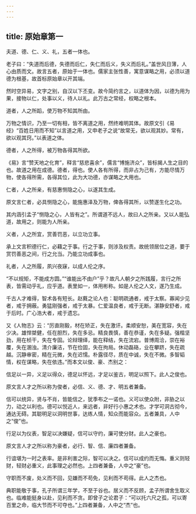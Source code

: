 ```yaml
---
---
---
```

title: 原始章第一
---




夫道、德、仁、义、礼，五者一体也。

老子曰：“失道而后德，失德而后仁，失仁而后义，失义而后礼。”盖世风日薄，人心由质而文。故言五者，原始于一体也。儒家主张性善，寓意谋略之用，必须以道德为根基，故首标原始章以开其端。

然时空异易，文字之别，自汉以下丕变。故今简约言之，以道体为因，以德为用为果，接物以仁，处事以义，待人以礼。此万古之常经，权略之根本。

道者，人之所蹈，使万物不知其所由。

万物之情识，乃至一切有相，皆不离道之用，然终难明其体。故原文引《易经》“百姓日用而不知”以言道之用，又申老子之说“故常无，欲以观其妙。常有，欲以观其窍。”以表道之体。

德者，人之所得，被万物各得其所欲。

《易》言“赞天地之化育”，释言“慈悲喜余”，儒言“博施济众”，皆标揭人生之目的也。故道之用在成德。德者，得也。使人各有所得，而非占为己有，方能尽情万物，使各得所需，各得其位，此为大功德，亦谋略之大用也。

仁者，人之所亲，有慈惠恻隐之心，以遂其生成。

原文言仁者，必具恻隐之心，能施惠泽及万物，俾各得其所，以赞遂生化之功。

其内涵引孟子“恻隐之心，人皆有之”。所谓道不远人，故曰人之所亲。又以人能弘道，故用之，则能为人所亲。

义者，人之所宜，赏善罚恶，以立功立事。

承上文言积德行仁，必藉之于事。行之于事，则涉及权责。故统领居位之道，要于赏罚善恶之间，行之允当。乃能立功成事也。

礼者，人之所履，夙兴夜寐，以成人伦之序。

“不以规矩，不能成方圆。”“谁能出不由户”乎？故凡人朝夕之所践履，言行之所表，皆需动乎礼，应乎道。表里如一，体用彬称。如是人伦之人文，遂乃生成。

千古人才难得，智术各有短长。赵蕤之论人也：聪明疏通者，戒于太察。寡闻少见者，戒于拥蔽。勇猛刚强者，戒于太暴。仁爱温良者，戒于无断。湛静安舒者，戒于后时。广心浩大者，戒于遗忘。

又《人物志》云：“厉直刚毅，材在矫正，失在激讦。柔顺安恕，美在宽容，失在少决。雄悍桀健，任在胆烈，失在多忌。精良畏慎，善在恭谨，失在多疑。强楷坚劲，用在桢干，失在专固。论辩理绎，能在释结，失在流宕。普博周洽，崇在裕覆，失在溷浊。清介廉洁，节在俭固，失在拘局。休动磊硌，业在攀跻，失在疏越。沉静审密，精在元微，失在迟懦。朴露径尽，质在中诚，失在不微。多智韬情，权在谋略，失在依违。”而本文以俊、豪、杰别之：

信足以一异，义足以得众，德足以怀远，才足以鉴古，明足以照下。此人之俊也。

原文言人才之所以称为俊者，必信、义、德、才、明五者兼备。

信可以统异，贤与不肖，皆能信之，犹季布之一诺也。义可以使众附，非胁之以力，动之以利也。德可以悦近人，来远者，非好行小惠之术也。才学可洞古彻今，通达无碍。其聪明足以洞明世事，达练人情，知众而能容众。五者兼具，人中之“俊”也。

行足以为仪表，智足以决嫌疑，信可以守约，廉可使分财。此人之豪也。

原文言人才之所以称为豪者，必行、智、信、廉四者兼备。

行谊堪为一时之表率。是非利害之际，智可以决之。信可以成约而无悔。重义则轻财，轻财必重义，此事理之必然也。上四者兼备，人中之“豪”也。

守职而不废，处义而不回，见嫌而不苟免，见利而不苟得。此人之杰也。

典职能敬于事，孔子所谓三年学，不至于谷也。居义而不反顾，孟子所谓舍生取义也。临难能挺身以赴，见利而不贪。即曾子之论君子：“可以托六尺之孤，可以寄百里之命，临大节而不可夺也。”上四者兼备，人中之“杰”也。